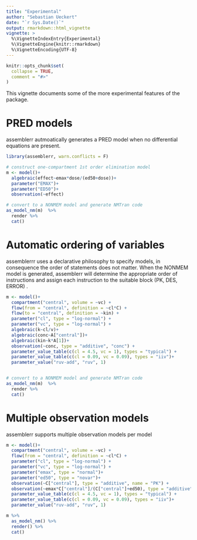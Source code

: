 ```yaml
---
title: "Experimental"
author: "Sebastian Ueckert"
date: "`r Sys.Date()`"
output: rmarkdown::html_vignette
vignette: >
  %\VignetteIndexEntry{Experimental}
  %\VignetteEngine{knitr::rmarkdown}
  %\VignetteEncoding{UTF-8}
---
```


```r
knitr::opts_chunk$set(
  collapse = TRUE,
  comment = "#>"
)
```

This vignette documents some of the more experimental features of the package.

# PRED models

assemblerr autmoatically generates a PRED model when no differential equations are present.


```r
library(assemblerr, warn.conflicts = F)

# construct one-compartment 1st order elimination model
m <- model()+
  algebraic(effect~emax*dose/(ed50+dose))+
  parameter("EMAX")+
  parameter("ED50")+
  observation(~effect)

# convert to a NONMEM model and generate NMTran code
as_model_nm(m)  %>% 
  render %>%
  cat()
```

# Automatic ordering of variables

assemblerrr uses a declarative philosophy to specify models, in consequence the order of statements does not matter. When the NONMEM model is generated, assemblerr will determine the appropriate order of instructions and assign each instruction to the suitable block (PK, DES, ERROR) . 

```r


m <- model()+
  compartment("central", volume = ~vc) +
  flow(from = "central", definition = ~cl*C) +
  flow(to = "central", definition = ~kin) +
  parameter("cl", type = "log-normal") +
  parameter("vc", type = "log-normal") +
  algebraic(k~cl/v)+
  algebraic(conc~A["central"])+
  algebraic(kin~k*A[1])+
  observation(~conc, type = "additive", "conc") +
  parameter_value_table(c(cl = 4.5, vc = 1), types = "typical") +
  parameter_value_table(c(cl = 0.09, vc = 0.09), types = "iiv")+
  parameter_value("ruv-add", "ruv", 1)


# convert to a NONMEM model and generate NMTran code
as_model_nm(m)  %>% 
  render %>%
  cat()

```

# Multiple observation models

assemblerr supports multiple observation models per model

```r
m <- model()+
  compartment("central", volume = ~vc) +
  flow(from = "central", definition = ~cl*C) +
  parameter("cl", type = "log-normal") +
  parameter("vc", type = "log-normal") +
  parameter("emax", type = "normal")+
  parameter("ed50", type = "novar")+
  observation(~C["central"], type = "additive", name = "PK") +
  observation(~emax*C["central"]/(C["central"]+ed50), type = "additive", name = "PD")+
  parameter_value_table(c(cl = 4.5, vc = 1), types = "typical") +
  parameter_value_table(c(cl = 0.09, vc = 0.09), types = "iiv")+
  parameter_value("ruv-add", "ruv", 1)

m %>% 
  as_model_nm() %>% 
  render() %>% 
  cat()

```
